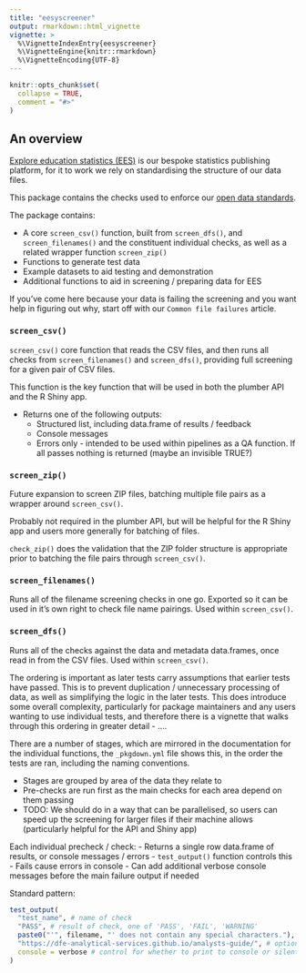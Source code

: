 ```yaml
---
title: "eesyscreener"
output: rmarkdown::html_vignette
vignette: >
  %\VignetteIndexEntry{eesyscreener}
  %\VignetteEngine{knitr::rmarkdown}
  %\VignetteEncoding{UTF-8}
---
```


```r
knitr::opts_chunk$set(
  collapse = TRUE,
  comment = "#>"
)
```

## An overview

[Explore education statistics (EES)](https://explore-education-statistics.service.gov.uk/) is our bespoke statistics publishing platform, for it to work we rely on standardising the structure of our data files.

This package contains the checks used to enforce our [open data standards](https://dfe-analytical-services.github.io/analysts-guide/statistics-production/ud.html).

The package contains:

- A core `screen_csv()` function, built from `screen_dfs()`, and `screen_filenames()` and the constituent individual checks, as well as a related wrapper function `screen_zip()`
- Functions to generate test data
- Example datasets to aid testing and demonstration
- Additional functions to aid in screening / preparing data for EES

If you've come here because your data is failing the screening and you want help in figuring out why, start off with our `Common file failures` article.

### `screen_csv()`
`screen_csv()` core function that reads the CSV files, and then runs all checks from `screen_filenames()` and `screen_dfs()`, providing full screening for a given pair of CSV files. 

This function is the key function that will be used in both the plumber API and the R Shiny app.

- Returns one of the following outputs:
  - Structured list, including data.frame of results / feedback
  - Console messages
  - Errors only - intended to be used within pipelines as a QA function. If all passes nothing is returned (maybe an invisible TRUE?)
    
### `screen_zip()`
Future expansion to screen ZIP files, batching multiple file pairs as a wrapper around `screen_csv()`.

Probably not required in the plumber API, but will be helpful for the R Shiny app and users more generally for batching of files.

`check_zip()` does the validation that the ZIP folder structure is appropriate prior to batching the file pairs through `screen_csv()`.

### `screen_filenames()`

Runs all of the filename screening checks in one go. Exported so it can be used in it's own right to check file name pairings. Used within `screen_csv()`.

### `screen_dfs()`

Runs all of the checks against the data and metadata data.frames, once read in from the CSV files. Used within `screen_csv()`.

The ordering is important as later tests carry assumptions that earlier tests have passed. This is to prevent duplication / unnecessary processing of data, as well as simplifying the logic in the later tests. This does introduce some overall complexity, particularly for package maintainers and any users wanting to use individual tests, and therefore there is a vignette that walks through this ordering in greater detail - ....

There are a number of stages, which are mirrored in the documentation for the individual functions, the `_pkgdown.yml` file shows this, in the order the tests are ran, including the naming conventions.

- Stages are grouped by area of the data they relate to
- Pre-checks are run first as the main checks for each area depend on them passing
- TODO: We should do in a way that can be parallelised, so users can speed up the screening for larger files if their machine allows (particularly helpful for the API and Shiny app)

Each individual precheck / check:
- Returns a single row data.frame of results, or console messages / errors
  - `test_output()` function controls this
    - Fails cause errors in console
    - Can add additional verbose console messages before the main failure output if needed

Standard pattern:
```r
test_output(
  "test_name", # name of check
  "PASS", # result of check, one of 'PASS', 'FAIL', 'WARNING'
  paste0("'", filename, "' does not contain any special characters."), # feedback message for user, avoid HTML, keep to a simple string
  "https://dfe-analytical-services.github.io/analysts-guide/", # optional URL for guidance, can just not include as will default to NA
  console = verbose # control for whether to print to console or silently return data frame (TRUE / FALSE)
)
```
